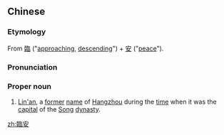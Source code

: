 {{also|临安}}
==Chinese==
{{zh-forms|s=临安}}
{{wikipedia|Lin'an}}

===Etymology===
From [[臨]] ("[[approaching]], [[descending]]") + [[安]] ("[[peace]]").

===Pronunciation===
{{zh-pron
|m=Lín'ān
|cat=pn
}}

===Proper noun===
{{zh-proper noun}}

# {{lb|zh|historical|geography}} [[Lin'an]], a [[former]] [[name]] of [[Hangzhou]] during the [[time]] when it was the [[capital]] of the [[Song]] [[dynasty]].

[[zh:臨安]]